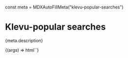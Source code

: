 const meta = MDXAutoFillMeta("klevu-popular-searches")

<Meta
  title="Components/Popular searches"
  component="klevu-popular-searches"
  argTypes={meta.argTypes}
  parameters={meta.parameters}
/>

# Klevu-popular searches

<Description>{meta.description}</Description>

<Canvas>
  <Story name="Popular searches">
    {(args) => html`<klevu-popular-searches caption=${ifDefined(args.caption)}></klevu-popular-searches>`}
  </Story>
</Canvas>

<ArgsTable story="Popular searches" />

